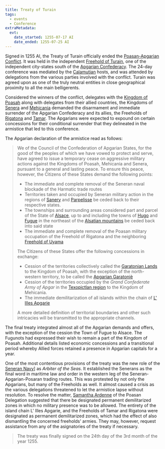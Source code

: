 ```yaml
---
title: Treaty of Turain
tags:
  - events
  - Conference
extraMetadata:
  evt:
    date_started: 1255-07-17 AI
    date_ended: 1255-07-25 AI
---
```


Signed in 1255 AI, the Treaty of Turain officially ended the
[Poasan-Apgarian Conflict](./poasan-apgarian-conflict/index.mdx). It was held in
the independent [Freehold of Turain](../locations/turain.mdx), one of the
independent city-states south of the
[Apgarian Confederacy](../locations/apgar.mdx). The 24-day conference was
mediated by the [Calamutian](../locations/calamutz.mdx) hosts, and was attended
by delegations from the various parties involved with the conflict. Turain was
agreed upon as one of the truly neutral entities in close geographical proximity
to all the main belligerents.

Considered the winners of the conflict, delegates with the
[Kingdom of Poasah](../locations/poasah.mdx) along with delegates from their
allied countries, the Kingdoms of [Senera](../locations/senera.mdx) and
[Mehicania](../locations/mehicania.mdx) demanded the disarmament and immediate
surrender of the Apgarian Confederacy and its allies, the Freeholds of
[Rigatona](../locations/rigatona.mdx) and [Tamar](../locations/tamar.mdx). The
Apgarians were expected to expound on certain concessions for their conditional
surrender that they delineated in the armistice that led to this conference.

The Apgarian declaration of the armistice read as follows:

> We of the Council of the Confederation of Apgarian States, for the good of the
> peoples of which we have vowed to protect and serve, have agreed to issue a
> temporary cease on aggressive military actions against the Kingdoms of Poasah,
> Mehicania and Senera, pursuant to a general and lasting peace. To ensure this
> peace, however, the Citizens of these States demand the following points:
>
> - The immediate and complete removal of the Seneran naval blockade of the
>   Harmatic trade routes
> - Territories taken and occupied by Seneran military action in the regions of
>   [Sanery](../locations/sanery.mdx) and
>   [Parpelisse](../locations/parpelisse.mdx) be ceded back to their respective
>   states.
> - The townships and surrounding areas considered part and parcel of the State
>   of [Alsace](../locations/alsace.mdx), up to and including the towns of
>   [Hugo](../locations/hugo.mdx) and [Fugue](../locations/fugue.mdx) in the
>   northeast of the [Alsatian mountains](../locations/alsatian-mountains.mdx)
>   be ceded back into said state
> - The immediate and complete removal of the Poasan military occupation of the
>   Freehold of Rigatona and the neighboring
>   [Freehold of Uyama](../locations/uyama.mdx)
>
> The Citizens of these States offer the following concessions in exchange:
>
> - Cession of the territories collectively called the
>   [Garatonian Lands](../locations/garatonian-lands.mdx) to the Kingdom of
>   Poasah, with the exception of the north-western territory, to be called the
>   [Apgarian Garatoniè](../locations/garatonie.mdx)
> - Cession of the territories occupied by the _Grand Confederate Army of Apgar_
>   in the [Texopictlan region](../locations/texopictlan.mdx) to the Kingdom of
>   Mehicania.
> - The immediate demilitarization of all islands within the chain of
>   [L' Illes Apgarie](../locations/l-illes-apgarie.mdx)
>
> A more detailed definition of territorial boundaries and other such
> intricacies will be transmitted to the appropriate channels.

The final treaty integrated almost all of the Apgarian demands and offers, with
the exception of the cession the Town of Fugue to Alsace. The Fugunots had
expressed their wish to remain a part of the Kingdom of Poasah. Additional
details listed economic concessions and a transitional period whereby Allied
forces retained a presence in Apgarian capitals for a year.

One of the most contentious provisions of the treaty was the new role of the
[Seneran Navy](../organizations/seneran-military.mdx#navy)] as _Arbiter of the
Seas_. It established the Senerans as the final word in maritime law and order
in the western leg of the Seneran-Apgarian-Posaran trading routes. This was
protested by not only the Apgarians, but many of the Freeholds as well. It
almost caused a crisis as the various delegations threatened to let the
armistice lapse without resolution. To resolve the matter,
[Samantha Ardenne](../characters/samantha-ardenne.mdx) of the Poasan Delegation
suggested that there be designated permanent demilitarized zones in which no
military presence was to be allowed. The entirety of the island chain L' Illes
Apgarie, and the Freeholds of Tamar and Rigatona were designated as permanent
demilitarized zones, which had the effect of also dismantling the concerned
freeholds' armies. They may, however, request assistance from any of the
asignatories of the treaty if necessary.

> The treaty was finally signed on the 24th day of the 3rd month of the
> year 1255.
